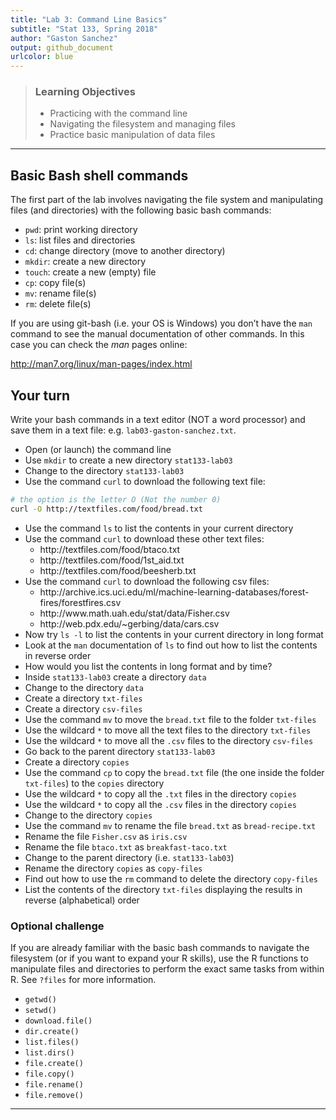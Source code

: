 ```yaml
---
title: "Lab 3: Command Line Basics"
subtitle: "Stat 133, Spring 2018"
author: "Gaston Sanchez"
output: github_document
urlcolor: blue
---
```


> ### Learning Objectives
>
> - Practicing with the command line
> - Navigating the filesystem and managing files
> - Practice basic manipulation of data files

------

## Basic Bash shell commands

The first part of the lab involves navigating the file system and manipulating
files (and directories) with the following basic bash commands:

- `pwd`: print working directory
- `ls`: list files and directories
- `cd`: change directory (move to another directory)
- `mkdir`: create a new directory
- `touch`: create a new (empty) file
- `cp`: copy file(s)
- `mv`: rename file(s)
- `rm`: delete file(s)

If you are using git-bash (i.e. your OS is Windows) you don't have the `man` 
command to see the manual documentation of other commands. In this case you can 
check the _man_ pages online:

[http://man7.org/linux/man-pages/index.html](http://man7.org/linux/man-pages/index.html)


## Your turn

Write your bash commands in a text editor (NOT a word processor) and save them 
in a text file: e.g. `lab03-gaston-sanchez.txt`.

- Open (or launch) the command line
- Use `mkdir` to create a new directory `stat133-lab03`
- Change to the directory `stat133-lab03`
- Use the command `curl` to download the following text file:
```bash
# the option is the letter O (Not the number 0)
curl -O http://textfiles.com/food/bread.txt
```

- Use the command `ls` to list the contents in your current directory
- Use the command `curl` to download these other text files:
	- http://textfiles.com/food/btaco.txt
	- http://textfiles.com/food/1st_aid.txt
	- http://textfiles.com/food/beesherb.txt
- Use the command `curl` to download the following csv files:
	- http://archive.ics.uci.edu/ml/machine-learning-databases/forest-fires/forestfires.csv
	- http://www.math.uah.edu/stat/data/Fisher.csv
	- http://web.pdx.edu/~gerbing/data/cars.csv
- Now try `ls -l` to list the contents in your current directory in long format
- Look at the `man` documentation of `ls` to find out how to list the contents in reverse order
- How would you list the contents in long format and by time?
- Inside `stat133-lab03` create a directory `data`
- Change to the directory `data`
- Create a directory `txt-files`
- Create a directory `csv-files`
- Use the command `mv` to move the `bread.txt` file to the folder `txt-files`
- Use the wildcard `*` to move all the text files to the directory `txt-files`
- Use the wildcard `*` to move all the `.csv` files to the directory `csv-files`
- Go back to the parent directory `stat133-lab03`
- Create a directory `copies`
- Use the command `cp` to copy the `bread.txt` file (the one inside the folder 
`txt-files`) to the `copies` directory
- Use the wildcard `*` to copy all the `.txt` files in the directory `copies`
- Use the wildcard `*` to copy all the `.csv` files in the directory `copies`
- Change to the directory `copies`
- Use the command `mv` to rename the file `bread.txt` as `bread-recipe.txt`
- Rename the file `Fisher.csv` as `iris.csv`
- Rename the file `btaco.txt` as `breakfast-taco.txt`
- Change to the parent directory (i.e. `stat133-lab03`)
- Rename the directory `copies` as `copy-files`
- Find out how to use the `rm` command to delete the directory `copy-files`
- List the contents of the directory `txt-files` displaying the results in reverse (alphabetical) order


### Optional challenge

If you are already familiar with the basic bash commands to 
navigate the filesystem (or if you want to expand your R skills), use the R 
functions to manipulate files and directories to perform the exact same tasks
from within R. See `?files` for more information.

- `getwd()`
- `setwd()`
- `download.file()`
- `dir.create()`
- `list.files()`
- `list.dirs()`
- `file.create()`
- `file.copy()`
- `file.rename()`
- `file.remove()`


-----
